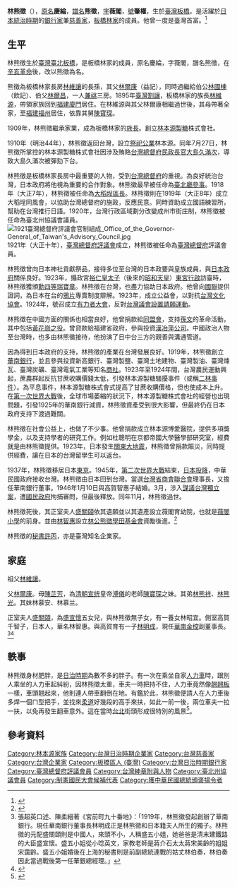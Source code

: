 {{Infobox Person
| name = {{ruby|林熊徵||nan}}
| image = Lin Hsiung-cheng.jpg   
| image_size = 200px
| caption = 
| ethnicity   = 
| birth_date  = {{birth date|1888|11|5}} 
| birth_place = {{QING|台灣省}}[[台北府|台北府]][[淡水縣|淡水縣]][[擺接堡|擺接堡]][[枋橋街|枋橋街]]
| death_date  = {{death date and age|1946|11|27|1888|11|5}}
| death_place = {{ROC}}[[臺灣省|臺灣省]][[臺北市_(省轄市)|臺北市]]
| nationality = {{QING}}（1888－1895）<br/>{{JPN-EMP}}（1895－1945）<br/>{{ROC}}（1945－1946）
| occupation = 企業家 
| office =  
| term_start =  
| term_end =  
| spouse = [[盛關頤|盛關頤]]（正室）<br/>[[高賀千智子|高賀千智子]]（側室） 
| children =[[林明成|林明成]]
}}

'''林熊徵'''（{{bd|1888年|11月5日|1946年|11月27日}}），[[原名|原名]]'''慶綸'''，[[譜名|譜名]]'''熊徵'''，[[表字|字]]'''薇閣'''，[[號|號]]'''肇權'''，生於[[臺灣|臺灣]][[板橋區_(台灣)|板橋]]，是活躍於[[臺灣日治時期|日本統治時期]]的[[銀行家|銀行家]]兼[[慈善家|慈善家]]，[[板橋林家|板橋林家]]的成員。他曾一度是臺灣首富。<ref>{{cite book |title=宮前町九十番地  |author=陳柔縉 |authorlink= 陳柔縉|coauthors=張超英 (口述者) |year=2006 |publisher=時報出版 |location=台北 |isbn=9571345318}}</ref>

==生平==
林熊徵生於[[臺灣|臺灣]][[臺北|臺北]][[板橋區_(新北市)|板橋]]，是板橋林家的成員，原名慶綸，字薇閣，譜名熊徵，在[[辛亥革命|辛亥革命]]後，改以熊徵為名。

熊徵為板橋林家長房[[林維讓|林維讓]]的長孫，其父[[林爾康|林爾康]]（益記），同時過繼給伯公[[林國棟|林國棟]]（飲記）、伯父[[林爾昌|林爾昌]]，一人[[兼祧|兼祧]]三房。1895年[[臺灣割讓|臺灣割讓]]，板橋林家的族長[[林維源|林維源]]，帶領家族回到[[福建|福建]][[廈門|廈門]]居住。在林維源與其父林爾康相繼過世後，其母帶著全家，至[[福建|福建]][[福州|福州]]居住，依靠其舅[[陳寶琛|陳寶琛]]。

1909年，林熊徵繼承家業，成為板橋林家的[[族長|族長]]。創立[[林本源製糖|林本源製糖]]株式會社。

1910年（明治44年），林熊徵返回台灣，設立[[祭祀公業|祭祀公業]]林本源。同年7月27日，林熊徵所掌控的林本源製糖株式會社因涉及賄賂[[台灣總督府|台灣總督府]][[民政長官|民政長官]][[大島久滿次|大島久滿次]]，導致大島久滿次被彈劾下台。

林熊徵是板橋林家長房中最重要的人物，受到[[台灣總督府|台灣總督府]]的重視。為良好統治台灣，日本政府將他視為重要的合作對象。林熊徵最早被任命為[[臺北廳|臺北廳]][[參事|參事]]。1918年（大正7年），林熊徵被任命為[[大稻埕|大稻埕]][[區長|區長]]。林熊徵則在1919年（大正8年）成立大稻埕同風會，以協助台灣總督府的施政，反應民意。同時資助成立國語練習所，幫助在台灣推行日語。1920年，台灣行政區域劃分改變成州市街庄制，林熊徵被任命為臺北州協議會議員。
[[File:1921臺灣總督府評議會官制組成_Office_of_the_Governor-General_of_Taiwan's_Advisory_Council.jpg|thumb]]
1921年（大正十年），[[臺灣總督府評議會|臺灣總督府評議會]]成立，林熊徵被任命為[[臺灣總督府|臺灣總督府]]評議會員。

林熊徵曾向日本神社貢獻祭品，接待多位至台灣的日本政要與皇族成員，與[[日本政府|日本政府]]關係良好。1923年，攝政宮[[裕仁|裕仁]][[皇太子|皇太子]]（後來的[[昭和天皇|昭和天皇]]）[[臺灣行啟|東宮行啟]]訪臺時，林熊徵獲頒[[瑞寶章|勳四等瑞寶章]]。林熊徵在台灣，也盡力協助日本政府。他曾向[[國聯|國聯]]提供證詞，為日本在台的[[鴉片|鴉片]]專賣制度辯解。1923年，成立公益會，以對抗[[台灣文化協會|台灣文化協會]]。1924年，號召成立[[有力者大會|有力者大會]]，反對[[台灣議會設置請願運動|台灣議會設置請願運動]]。

林熊徵在中國方面的關係也相當良好，他曾捐款給[[同盟會|同盟會]]，支持[[孫文|孫文]]的革命活動，其中包括[[黃花崗之役|黃花崗之役]]。曾貸款給福建省政府，參與投資[[漢冶萍公司|漢冶萍公司]]。中國政治人物至台灣時，也多由林熊徵接待，他扮演了日中台三方的親善與溝通管道。

因為得到日本政府的支持，林熊徵的產業在台灣發展良好。1919年，林熊徵創立[[華南銀行|華南銀行]]，並且參與投資新高銀行、臺灣製鹽、臺灣土地建物、臺灣製油、臺灣煉瓦、臺灣炭礦、臺灣電氣工業等知名[[會社|商社]]。1923年至1924年間，台灣農民運動興起，蔗農群起反抗甘蔗收購價錢太低，引發林本源製糖騷擾事件（或稱[[二林事件|二林事件]]）。為平息事件，林本源製糖株式會式提高了甘蔗收購價格，但也使成本上升。在[[第一次世界大戰|第一次世界大戰]]後，全球市場萎縮的狀況下，林本源製糖株式會社的經營也出現問題，引發1925年的華南銀行減資，林熊徵資產受到很大影響，但最終仍在日本政府支持下渡過難關。

林熊徵在社會公益上，也做了不少事。他曾捐款成立林本源博愛醫院，提供多項獎學金，以及支持學者的研究工作。例如杜聰明在京都帝國大學醫學部研究室，經費就是由林熊徵提供。1923年，日本發生[[關東大地震|關東大地震]]，林熊徵曾捐款賑災，同時提供經費，讓在日本的台灣留學生可以返台。

1937年，林熊徵移居日本[[東京|東京]]。1945年，[[第二次世界大戰|第二次世界大戰]]結束，[[日本投降|日本投降]]，中華民國政府接收台灣。林熊徵由日本回到台灣。當選[[台灣省商會聯合會|台灣省商會聯合會]]理事長，又擔任華南銀行董事。1946年1月10日與高賀智惠子結婚。3月，涉入[[謀議台灣獨立案|謀議台灣獨立案]]，遭[[國民政府|國民政府]]拘捕審問，但最後釋放。同年11月，林熊徵過世。

林熊徵死後，其正室夫人[[盛關頤|盛關頤]]依其遺願並以其遺產設立薇閣育幼院，也就是[[私立薇閣小學|薇閣小學]]的前身。並由[[林智惠|林智惠]]設立[[林公熊徵學田基金會|林公熊徵學田基金會]]資勵後進。<ref>{{Cite web |url=http://www.ta-yung.com.tw/ |title=林公熊徵學田基金會 網站 |access-date=2013-08-24 |archive-date=2019-12-28 |archive-url=https://web.archive.org/web/20191228072109/http://www.ta-yung.com.tw/ |dead-url=no }}</ref>

林熊徵的[[秘書|秘書]][[許丙|許丙]]，亦是臺灣知名企業家。

== 家庭 ==
祖父[[林維讓|林維讓]]。

父[[林爾康|林爾康]]。母[[陳芷芳|陳芷芳]]，為[[清朝|清朝]][[宣统|宣统]]皇帝[[溥儀|溥儀]]的老師[[陳寶琛|陳寶琛]]之妹。其弟[[林熊祥|林熊祥]]、[[林熊光|林熊光]]。其妹林慕安、林慕兰。

正室夫人[[盛關頤|盛關頤]]，為[[盛宣懷|盛宣懷]]五女兒，與林熊徵無子女，有一養女林昭宜。側室高賀千智子，日本人，華名林智惠。與高賀育有一子[[林明成|林明成]]，現任[[華南金控|華南金控]]副董事長。<ref>張超英口述、陳柔縉著《宮前町九十番地》：「1919年，林熊徵發起創辦了華南銀行。現任華南銀行董事長林明成正是林熊徵和日本籍夫人所生的獨子。林熊徵的元配盛關頤則是中國人，來頭不小，人稱盛五小姐，她爸爸是清末建鐵路的大臣盛宣懷。盛五小姐從小唸英文，家教老師是蔣介石太太蔣宋美齡的姐姐宋靄齡。盛五小姐婚後在上海的秘書則是前副總統連戰的姑丈林伯奏，林伯奏因此當過戰後第一任華銀總經理。」</ref><ref>{{Cite web |url=http://www.businessweekly.com.tw/KArticle.aspx?id=33604 |title=台灣第一大家族 七代不敗心法 - 成功者故事 - 商業周刊 |access-date=2013-08-24 |archive-date=2016-03-04 |archive-url=https://web.archive.org/web/20160304123040/http://www.businessweekly.com.tw/KArticle.aspx?id=33604 |dead-url=no }}</ref>

==軼事==
林熊徵身材肥胖，是[[台灣日治時期|日治時期]]為數不多的胖子。有一次在乘坐自家[[人力車|人力車]]時，跟別人乘坐的人力車起糾紛，因林熊徵太重，車夫一時把持不住，人力車竟然像[[翹翹板|翹翹板]]一樣，車頭翹起來，他則連人帶車翻倒在地。有鑑於此，林熊徵便請人在人力車後多焊一個ㄇ型把手，並找來[[柔道|柔道]]好幾段的高手來扶，如此一前一後，兩位車夫一拉一扶，以免再發生翻車意外。這在當時[[臺北州|台北]]街頭形成很特別的風景<ref>{{Cite web |url=https://www.thenewslens.com/amparticle/49290 |title=《宮前町九十番地》的故事：日本時代台灣首富死前一天，吃的是再便宜不過的切仔麵 |access-date=2019-11-18 |archive-date=2021-03-09 |archive-url=https://web.archive.org/web/20210309141709/https://www.thenewslens.com/amparticle/49290 |dead-url=no }}</ref>。

==參考資料==
{{reflist}}

[[Category:林本源家族|Category:林本源家族]]
[[Category:台灣日治時期企業家|Category:台灣日治時期企業家]]
[[Category:台灣慈善家|Category:台灣慈善家]]
[[Category:台灣企業家|Category:台灣企業家]]
[[Category:板橋區人_(臺灣)|Category:板橋區人 (臺灣)]]
[[Category:台灣日治時期銀行家|Category:台灣日治時期銀行家]]
[[Category:臺灣總督府評議會員|Category:臺灣總督府評議會員]]
[[Category:台灣紳章附與人物|Category:台灣紳章附與人物]]
[[Category:臺北州協議會員|Category:臺北州協議會員]]
[[Category:制憲國民大會候補代表|Category:制憲國民大會候補代表]]
[[Category:獲中華民國總統頒褒揚令者|Category:獲中華民國總統頒褒揚令者]]